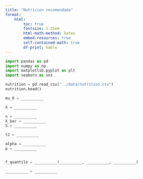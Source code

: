 ```yaml
---
title: "Nutricion recomendada"
format: 
    html:
        toc: true
        fontsize: 1.25em
        html-math-method: katex
        embed-resources: true
        self-contained-math: true
        df-print: kable
---
```

```python
import pandas as pd
import numpy as np
import matplotlib.pyplot as plt
import seaborn as sns
```
```python
nutrition = pd.read_csv("../data/nutrition.csv")
nutrition.head()
```
```python
mu_0 = __________
```
```python
X = __________
```
```python
n = __________
X_bar = __________
S = __________
```
```python
t2 = __________
```
```python
alpha = __________
p = __________
```
```python
```
```python
f_quantile = __________(__________, __________, __________)
```
```python
__________ > __________
```
```python

```
```python
```
```python
```
```python
```
```python
```
```python
```
```python
```
```python

```
```python
```
```python
```
```python
```
```python
```
```python
```
```python
```
```python
```
```python

```
```python
```
```python
```
```python
```
```python
```
```python
```
```python
```
```python

```
```python
```
```python
```
```python
```
```python
```
```python
```
```python
```
```python
```